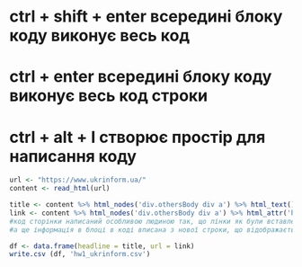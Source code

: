


# ctrl + shift + enter всередині блоку коду виконує весь код
# ctrl + enter всередині блоку коду виконує весь код строки
# ctrl + alt + I створює простір для написання коду

``` {r}
url <- "https://www.ukrinform.ua/"
content <- read_html(url)

title <- content %>% html_nodes('div.othersBody div a') %>% html_text()
link <- content %>% html_nodes('div.othersBody div a') %>% html_attr('href')
#код сторінки написаний особливою людиною так, що лінки як були вставлені обрізані, так і зчитуються, і я не знаю, як перед ними вставити лінк самого сайту
#а ще інформація в блоці в коді вписана з нової строки, що відображається у вихідному файлі, і я тут теж не знаю, що робити

df <- data.frame(headline = title, url = link)
write.csv (df, 'hw1_ukrinform.csv')
```
